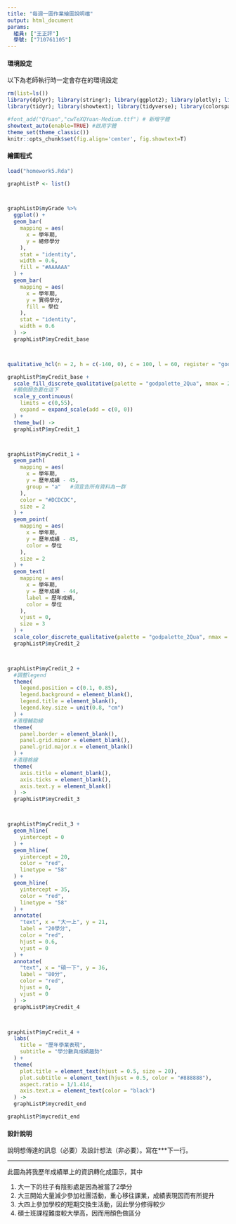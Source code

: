 ```yaml
---
title: "每週一圖作業繪圖說明檔"
output: html_document
params:
  組員: ["王正評"]  
  學號: ["710761105"]
---
```


#### 環境設定

以下為老師執行時一定會存在的環境設定
```r
rm(list=ls())
library(dplyr); library(stringr); library(ggplot2); library(plotly); library(lubridate); library(readr); library(colorspace); library(grDevices); library(shiny); library(shinyjs); library(scales)
library(tidyr); library(showtext); library(tidyverse); library(colorspace)

#font_add("QYuan","cwTeXQYuan-Medium.ttf") # 新增字體
showtext_auto(enable=TRUE) #啟用字體
theme_set(theme_classic())
knitr::opts_chunk$set(fig.align='center', fig.showtext=T)
```


#### 繪圖程式

```r

load("homework5.Rda")

graphListP <- list()



graphListD$myGrade %>% 
  ggplot() + 
  geom_bar(
    mapping = aes(
      x = 學年期, 
      y = 總修學分
    ), 
    stat = "identity", 
    width = 0.6, 
    fill = "#AAAAAA"
  ) + 
  geom_bar(
    mapping = aes(
      x = 學年期, 
      y = 實得學分, 
      fill = 學位
    ), 
    stat = "identity", 
    width = 0.6
  ) -> 
  graphListP$myCredit_base



qualitative_hcl(n = 2, h = c(-140, 0), c = 100, l = 60, register = "godPalette_2Qua")

graphListP$myCredit_base + 
  scale_fill_discrete_qualitative(palette = "godpalette_2Qua", nmax = 2, rev = F) + 
  #顛倒顏色要在這下
  scale_y_continuous(
    limits = c(0,55), 
    expand = expand_scale(add = c(0, 0))
  ) + 
  theme_bw() -> 
  graphListP$myCredit_1



graphListP$myCredit_1 + 
  geom_path(
    mapping = aes(
      x = 學年期, 
      y = 歷年成績 - 45, 
      group = "a"   #須宣告所有資料為一群
    ), 
    color = "#DCDCDC", 
    size = 2
  ) + 
  geom_point(
    mapping = aes(
      x = 學年期, 
      y = 歷年成績 - 45, 
      color = 學位
    ), 
    size = 2
  ) + 
  geom_text(
    mapping = aes(
      x = 學年期, 
      y = 歷年成績 - 44, 
      label = 歷年成績, 
      color = 學位
    ), 
    vjust = 0, 
    size = 3
  ) + 
  scale_color_discrete_qualitative(palette = "godpalette_2Qua", nmax = 2, rev = F) -> 
  graphListP$myCredit_2



graphListP$myCredit_2 + 
  #調整legend
  theme(
    legend.position = c(0.1, 0.85), 
    legend.background = element_blank(), 
    legend.title = element_blank(), 
    legend.key.size = unit(0.8, "cm")
  ) + 
  #清理輔助線
  theme(
    panel.border = element_blank(), 
    panel.grid.minor = element_blank(), 
    panel.grid.major.x = element_blank()
  ) + 
  #清理格線
  theme(
    axis.title = element_blank(), 
    axis.ticks = element_blank(), 
    axis.text.y = element_blank()
  ) -> 
  graphListP$myCredit_3



graphListP$myCredit_3 + 
  geom_hline(
    yintercept = 0
  ) + 
  geom_hline(
    yintercept = 20, 
    color = "red", 
    linetype = "58"
  ) + 
  geom_hline(
    yintercept = 35, 
    color = "red", 
    linetype = "58"
  ) + 
  annotate(
    "text", x = "大一上", y = 21, 
    label = "20學分", 
    color = "red", 
    hjust = 0.6, 
    vjust = 0
  ) + 
  annotate(
    "text", x = "碩一下", y = 36, 
    label = "80分", 
    color = "red", 
    hjust = 0, 
    vjust = 0
  ) -> 
  graphListP$myCredit_4



graphListP$myCredit_4 + 
  labs(
    title = "歷年學業表現", 
    subtitle = "學分數與成績趨勢"
  ) + 
  theme(
    plot.title = element_text(hjust = 0.5, size = 20), 
    plot.subtitle = element_text(hjust = 0.5, color = "#888888"), 
    aspect.ratio = 1/1.414, 
    axis.text.x = element_text(color = "black")
  ) -> 
  graphListP$mycredit_end

graphListP$mycredit_end


```


#### 設計說明
說明想傳達的訊息（必要）及設計想法（非必要）。寫在***下一行。

*** 
此圖為將我歷年成績單上的資訊轉化成圖示，其中

<ol>
  <li>大一下的柱子有陰影處是因為被當了2學分</li>
  <li>大三開始大量減少參加社團活動，重心移往課業，成績表現因而有所提升</li>
  <li>大四上參加學校的短期交換生活動，因此學分修得較少</li>
  <li>碩士班課程難度較大學高，因而用顏色做區分</li>
</ol>

